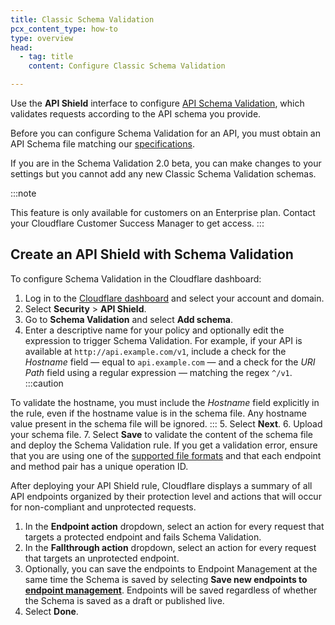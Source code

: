 ```yaml
---
title: Classic Schema Validation
pcx_content_type: how-to
type: overview
head:
  - tag: title
    content: Configure Classic Schema Validation

---
```



Use the **API Shield** interface to configure [API Schema Validation](/api-shield/security/schema-validation/), which validates requests according to the <GlossaryTooltip term="API schema">API schema</GlossaryTooltip> you provide.

Before you can configure Schema Validation for an API, you must obtain an API Schema file matching our [specifications](/api-shield/security/schema-validation/#specifications).

If you are in the Schema Validation 2.0 beta, you can make changes to your settings but you cannot add any new Classic Schema Validation schemas.

:::note

This feature is only available for customers on an Enterprise plan. Contact your Cloudflare Customer Success Manager to get access. 
:::

## Create an API Shield with Schema Validation

To configure Schema Validation in the Cloudflare dashboard:

1. Log in to the [Cloudflare dashboard](https://dash.cloudflare.com) and select your account and domain.
2. Select **Security** > **API Shield**.
3. Go to **Schema Validation** and select **Add schema**.
4. Enter a descriptive name for your policy and optionally edit the expression to trigger Schema Validation. For example, if your API is available at `http://api.example.com/v1`, include a check for the *Hostname* field — equal to `api.example.com` — and a check for the *URI Path* field using a regular expression — matching the regex `^/v1`.
:::caution

To validate the hostname, you must include the *Hostname* field explicitly in the rule, even if the hostname value is in the schema file. Any hostname value present in the schema file will be ignored. 
:::
5. Select **Next**.
6. Upload your schema file.
7. Select **Save** to validate the content of the schema file and deploy the Schema Validation rule. If you get a validation error, ensure that you are using one of the [supported file formats](/api-shield/security/schema-validation/#specifications) and that each endpoint and method pair has a unique operation ID.

After deploying your API Shield rule, Cloudflare displays a summary of all <GlossaryTooltip term="API endpoint">API endpoints</GlossaryTooltip> organized by their protection level and actions that will occur for non-compliant and unprotected requests.

1. In the **Endpoint action** dropdown, select an action for every request that targets a protected endpoint and fails Schema Validation.
2. In the **Fallthrough action** dropdown, select an action for every request that targets an unprotected endpoint.
3. Optionally, you can save the endpoints to Endpoint Management at the same time the Schema is saved by selecting **Save new endpoints to [endpoint management](/api-shield/management-and-monitoring/)**. Endpoints will be saved regardless of whether the Schema is saved as a draft or published live.
4. Select **Done**.
